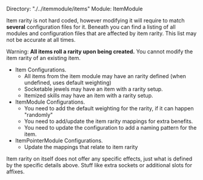 Directory: "./../itemmodule/items"  
Module: ItemModule

Item rarity is not hard coded, however modifying it will require to match '''several''' configuration files for it. Beneath you can find a listing of all modules and configuration files that are affected by item rarity. This list may not be accurate at all times.

Warning: '''All items roll a rarity upon being created.''' You cannot modify the item rarity of an existing item.

* Item Configurations.  
** All items from the item module may have an rarity defined (when undefined, uses default weighting)
** Socketable jewels may have an item with a rarity setup.
** Itemized skills may have an item with a rarity setup.
* ItemModule Configurations.  
** You need to add the default weighting for the rarity, if it can happen "randomly"
** You need to add/update the item rarity mappings for extra benefits.
** You need to update the configuration to add a naming pattern for the item.
* ItemPointerModule Configurations.  
** Update the mappings that relate to item rarity

Item rarity on itself does not offer any specific effects, just what is defined by the specific details above. Stuff like extra sockets or additional slots for affixes.